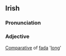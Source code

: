 ==Irish==
===Pronunciation===
{{IPA|[ˈfad&#690;ə]}}
===Adjective===
[[Comparative]] of [[fada]] '[[long]]'